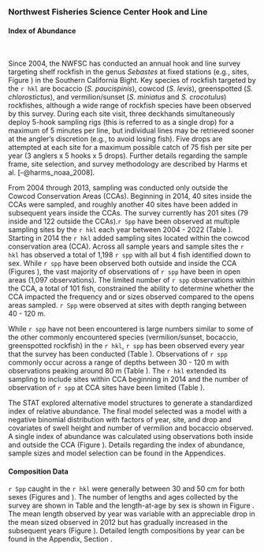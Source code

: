 ### Northwest Fisheries Science Center Hook and Line

#### Index of Abundance 
\

Since 2004, the NWFSC has conducted an annual hook and line survey targeting shelf rockfish in the genus *Sebastes* at fixed stations (e.g., sites, Figure \ref{fig:nwfsc-hkl-map}) in the Southern California Bight. Key species of rockfish targeted by the `r hkl` are bocaccio (*S. paucispinis*), cowcod (*S. levis*), greenspotted (*S. chlorostictus*), and vermilion/sunset (*S. miniatus* and *S. crocotulus*) rockfishes, although a wide range of rockfish species have been observed by this survey. During each site visit, three deckhands simultaneously deploy 5-hook sampling rigs (this is referred to as a single drop) for a maximum of 5 minutes per line, but individual lines may be retrieved sooner at the angler's discretion (e.g., to avoid losing fish). Five drops are attempted at each site for a maximum possible catch of 75 fish per site per year (3 anglers x 5 hooks x 5 drops). Further details regarding the sample frame, site selection, and survey methodology are described by Harms et al. [-@harms_noaa_2008]. 

From 2004 through 2013, sampling was conducted only outside the Cowcod Conservation Areas (CCAs). Beginning in 2014, 40 sites inside the CCAs were sampled, and roughly another 40 sites have been added in subsequent years inside the CCAs. The survey currently has 201 sites (79 inside and 122 outside the CCAs).`r Spp` have been observed at multiple sampling sites by the `r hkl` each year between 2004 - 2022 (Table \ref{tab:nwfsc-hkl-obs}). Starting in 2014 the `r hkl` added sampling sites located within the cowcod conservation area (CCA). Across all sample years and sample sites the `r hkl`  has observed a total of 1,198 `r spp` with all but 4 fish identified down to sex. While `r spp` have been observed both outside and inside the CCA (Figures \ref{fig:nwfsc-hkl-site}), the vast majority of observations of `r spp` have been in open areas (1,097 observations).  The limited number of `r spp` observations within the CCA, a total of 101 fish, constrained the ability to determine whether the CCA impacted the frequency and or sizes observed compared to the opens areas sampled. `r Spp` were observed at sites with depth ranging between 40 - 120 m.

While `r spp` have not been encountered is large numbers similar to some of the other commonly encountered species (vermilion/sunset, bocaccio, greenspotted rockfish) in the `r hkl`, `r spp` has been observed every year that the survey has been conducted (Table \ref{tab:nwfsc-hkl-pos-year}). Observations of `r spp` commonly occur across a range of depths between 30 - 120 m with observations peaking around 80 m (Table \ref{tab:nwfsc-hkl-pos-depth}). The `r hkl` extended its sampling to include sites within CCA beginning in 2014 and the number of observation of `r spp` at CCA sites have been limited (Table \ref{tab:nwfsc-hkl-obs}).

The STAT explored alternative model structures to generate a standardized index of relative
abundance. The final model selected was a model with a negative binomial distribution with factors of year, site, and drop and covariates of swell height and number of vermilion and bocaccio observed. A single index of abundance was calculated using observations both inside and outside the CCA (Figure \ref{fig:nwfsc-hkl-index-main}). Details regarding the index of abundance, sample sizes and model selection can be found in the Appendices.

#### Composition Data

`r Spp` caught in the `r hkl` were generally between 30 and 50 cm for both sexes (Figures \ref{fig:nwfsc-hkl-site-len} and \ref{fig:hkl-len-data}). The number of lengths and ages collected by the survey are shown in Table \ref{tab:nwfsc-hkl-samples} and the length-at-age by sex is shown in Figure \ref{fig:nwfsc-hkl-len-age}. The mean length observed by year was variable with an appreciable drop in the mean sized observed in 2012 but has gradually increased in the subsequent years (Figure \ref{fig:mean-hkl-len-data}). Detailed length compositions by year can be found in the Appendix, Section \ref{length-data}. 
